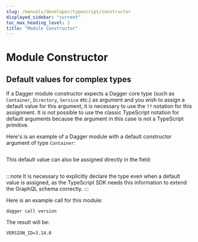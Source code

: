 ```yaml
---
slug: /manuals/developer/typescript/constructor
displayed_sidebar: "current"
toc_max_heading_level: 2
title: "Module Constructor"
---
```


# Module Constructor

## Default values for complex types

If a Dagger module constructor expects a Dagger core type (such as `Container`, `Directory`, `Service` etc.) as argument and you wish to assign a default value for this argument, it is necessary to use the `??` notation for this assignment. It is not possible to use the classic TypeScript notation for default arguments because the argument in this case is not a TypeScript primitive.

Here's is an example of a Dagger module with a default constructor argument of type `Container`:

```typescript file=./snippets/constructor/default-object-in-constructor/index.ts
```

This default value can also be assigned directly in the field:

```typescript file=./snippets/constructor/default-object-in-field/index.ts
```

:::note
It is necessary to explicitly declare the type even when a default value is assigned, as the TypeScript SDK needs this information to extend the GraphQL schema correctly.
:::

Here is an example call for this module:

```shell
dagger call version
```

The result will be:

```shell
VERSION_ID=3.14.0
```

